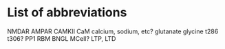 # List of abbreviations

NMDAR
AMPAR
CAMKII
CaM
calcium, sodium, etc?
glutanate
glycine
t286
t306?
PP1
RBM
BNGL
MCell?
LTP, LTD
